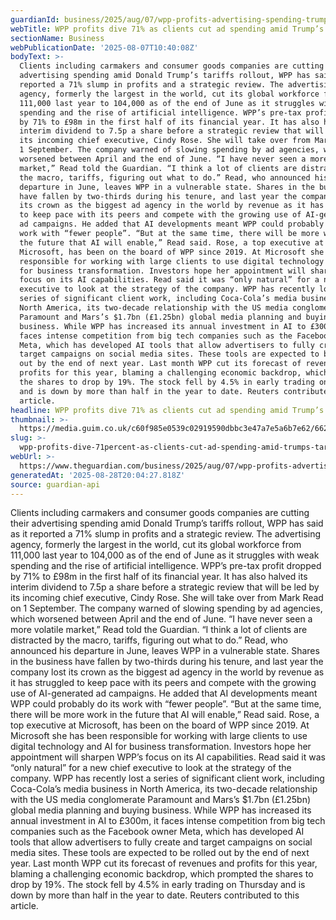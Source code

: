 ```yaml
---
guardianId: business/2025/aug/07/wpp-profits-advertising-spending-trump-tariffs
webTitle: WPP profits dive 71% as clients cut ad spending amid Trump’s tariffs rollout
sectionName: Business
webPublicationDate: '2025-08-07T10:40:08Z'
bodyText: >-
  Clients including carmakers and consumer goods companies are cutting their
  advertising spending amid Donald Trump’s tariffs rollout, WPP has said as it
  reported a 71% slump in profits and a strategic review. The advertising
  agency, formerly the largest in the world, cut its global workforce from
  111,000 last year to 104,000 as of the end of June as it struggles with weak
  spending and the rise of artificial intelligence. WPP’s pre-tax profit dropped
  by 71% to £98m in the first half of its financial year. It has also halved its
  interim dividend to 7.5p a share before a strategic review that will be led by
  its incoming chief executive, Cindy Rose. She will take over from Mark Read on
  1 September. The company warned of slowing spending by ad agencies, which
  worsened between April and the end of June. “I have never seen a more volatile
  market,” Read told the Guardian. “I think a lot of clients are distracted by
  the macro, tariffs, figuring out what to do.” Read, who announced his
  departure in June, leaves WPP in a vulnerable state. Shares in the business
  have fallen by two-thirds during his tenure, and last year the company lost
  its crown as the biggest ad agency in the world by revenue as it has struggled
  to keep pace with its peers and compete with the growing use of AI-generated
  ad campaigns. He added that AI developments meant WPP could probably do its
  work with “fewer people”. “But at the same time, there will be more work in
  the future that AI will enable,” Read said. Rose, a top executive at
  Microsoft, has been on the board of WPP since 2019. At Microsoft she has been
  responsible for working with large clients to use digital technology and AI
  for business transformation. Investors hope her appointment will sharpen WPP’s
  focus on its AI capabilities. Read said it was “only natural” for a new chief
  executive to look at the strategy of the company. WPP has recently lost a
  series of significant client work, including Coca-Cola’s media business in
  North America, its two-decade relationship with the US media conglomerate
  Paramount and Mars’s $1.7bn (£1.25bn) global media planning and buying
  business. While WPP has increased its annual investment in AI to £300m, it
  faces intense competition from big tech companies such as the Facebook owner
  Meta, which has developed AI tools that allow advertisers to fully create and
  target campaigns on social media sites. These tools are expected to be rolled
  out by the end of next year. Last month WPP cut its forecast of revenues and
  profits for this year, blaming a challenging economic backdrop, which prompted
  the shares to drop by 19%. The stock fell by 4.5% in early trading on Thursday
  and is down by more than half in the year to date. Reuters contributed to this
  article.
headline: WPP profits dive 71% as clients cut ad spending amid Trump’s tariffs rollout
thumbnail: >-
  https://media.guim.co.uk/c60f985e0539c02919590dbbc3e47a7e5a6b7e62/662_0_4442_3552/500.jpg
slug: >-
  wpp-profits-dive-71percent-as-clients-cut-ad-spending-amid-trumps-tariffs-rollout
webUrl: >-
  https://www.theguardian.com/business/2025/aug/07/wpp-profits-advertising-spending-trump-tariffs
generatedAt: '2025-08-28T20:04:27.818Z'
source: guardian-api
---
```

Clients including carmakers and consumer goods companies are cutting their advertising spending amid Donald Trump’s tariffs rollout, WPP has said as it reported a 71% slump in profits and a strategic review. The advertising agency, formerly the largest in the world, cut its global workforce from 111,000 last year to 104,000 as of the end of June as it struggles with weak spending and the rise of artificial intelligence. WPP’s pre-tax profit dropped by 71% to £98m in the first half of its financial year. It has also halved its interim dividend to 7.5p a share before a strategic review that will be led by its incoming chief executive, Cindy Rose. She will take over from Mark Read on 1 September. The company warned of slowing spending by ad agencies, which worsened between April and the end of June. “I have never seen a more volatile market,” Read told the Guardian. “I think a lot of clients are distracted by the macro, tariffs, figuring out what to do.” Read, who announced his departure in June, leaves WPP in a vulnerable state. Shares in the business have fallen by two-thirds during his tenure, and last year the company lost its crown as the biggest ad agency in the world by revenue as it has struggled to keep pace with its peers and compete with the growing use of AI-generated ad campaigns. He added that AI developments meant WPP could probably do its work with “fewer people”. “But at the same time, there will be more work in the future that AI will enable,” Read said. Rose, a top executive at Microsoft, has been on the board of WPP since 2019. At Microsoft she has been responsible for working with large clients to use digital technology and AI for business transformation. Investors hope her appointment will sharpen WPP’s focus on its AI capabilities. Read said it was “only natural” for a new chief executive to look at the strategy of the company. WPP has recently lost a series of significant client work, including Coca-Cola’s media business in North America, its two-decade relationship with the US media conglomerate Paramount and Mars’s $1.7bn (£1.25bn) global media planning and buying business. While WPP has increased its annual investment in AI to £300m, it faces intense competition from big tech companies such as the Facebook owner Meta, which has developed AI tools that allow advertisers to fully create and target campaigns on social media sites. These tools are expected to be rolled out by the end of next year. Last month WPP cut its forecast of revenues and profits for this year, blaming a challenging economic backdrop, which prompted the shares to drop by 19%. The stock fell by 4.5% in early trading on Thursday and is down by more than half in the year to date. Reuters contributed to this article.
